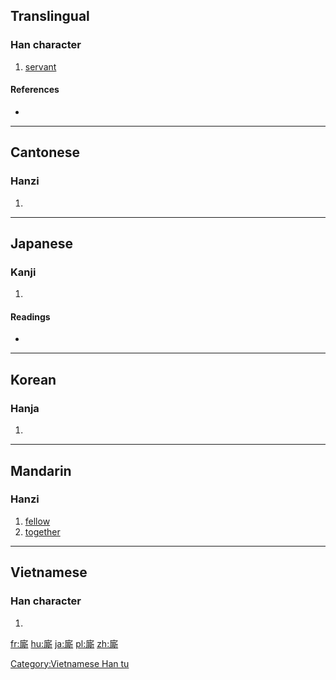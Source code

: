 {{also|厮}}
==Translingual==

===Han character===
{{Han char|rn=53|rad=广|as=12|sn=15|four=00221|canj=ITCL|ids=⿸广斯}}

# [[servant]]

====References====
* {{Han ref|kx=0350.260|dkj=09487|dj=0661.270|hdz=20900.120|uh=5EDD|ud=24285|bh=BC72|bd=48242}}

----

==Cantonese==

===Hanzi===
{{yue-hanzi|jyut=[[si1]]|y=si1|sim=厮}}

# {{defn|lang=yue|sort=广12}}

----

==Japanese==

===Kanji===
{{ja-kanji|grade=|rs=广12}}

# {{defn|lang=ja|sort=广12}}

====Readings====
* {{ja-readings|on=[[し]] (shi)|kun=[[こもの]] (komono)}}

----

==Korean==

===Hanja===
{{ko-hanja|hangeul=시|rv=si|mr=si}}

# {{defn|lang=ko|sort=广12}}

----

==Mandarin==

===Hanzi===
{{cmn-hanzi|sim=厮|pin=[[sī]] ([[si1]])|wg=ssu<sup>1</sup>}}

# [[fellow]]
# [[together]]

----

==Vietnamese==

===Han character===
{{vi-readings|rs=广12| hanviet = [[tê]], [[tư]]}}

# {{defn|lang=vi|sort=广12}}

[[Category:Vietnamese Han tu]]

[[fr:廝]]
[[hu:廝]]
[[ja:廝]]
[[pl:廝]]
[[zh:廝]]